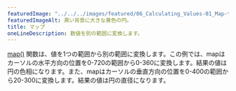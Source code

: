 ---
featuredImage: "../../../images/featured/06_Calculating_Values-01_Map-thumbnail.png"
featuredImageAlt: 黒い背景に大きな黄色の円。
title: マップ
oneLineDescription: 数値を別の範囲に変換します。
---

<a href="/reference/p5/map" target="_blank">map()</a> 関数は、値を1つの範囲から別の範囲に変換します。この例では、mapはカーソルの水平方向の位置を0-720の範囲から0-360に変換します。結果の値は円の色相になります。また、mapはカーソルの垂直方向の位置を0-400の範囲から20-300に変換します。結果の値は円の直径になります。